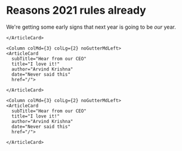 # Reasons 2021 rules already

<PageDescription>

We're getting some early signs that next year is going to be <em>our</em> year.
</PageDescription>

<Row>
  <Column colMd={3} colLg={2} noGutterMdLeft>
    <ArticleCard
      subTitle="Hear from our CEO"
      title="I love it!"
      author="Arvind Krishna"
      date="Never said this"
      href="/">     

    </ArticleCard>
  </Column>

    <Column colMd={3} colLg={2} noGutterMdLeft>
    <ArticleCard
      subTitle="Hear from our CEO"
      title="I love it!"
      author="Arvind Krishna"
      date="Never said this"
      href="/">     

    </ArticleCard>
  </Column>

    <Column colMd={3} colLg={2} noGutterMdLeft>
    <ArticleCard
      subTitle="Hear from our CEO"
      title="I love it!"
      author="Arvind Krishna"
      date="Never said this"
      href="/">     

    </ArticleCard>
  </Column>
</Row>